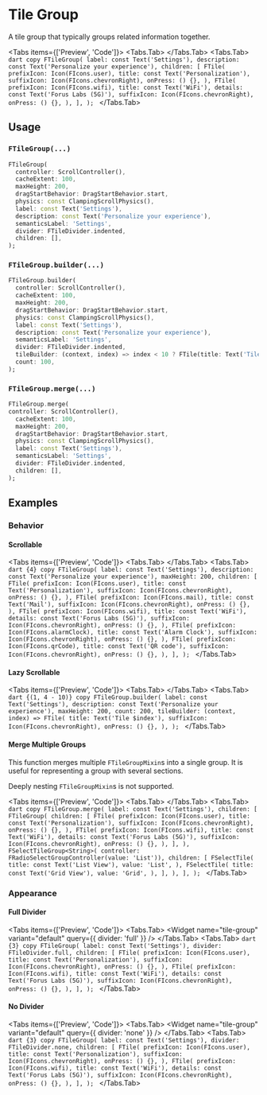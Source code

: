 
# Tile Group

A tile group that typically groups related information together.

<LinkBadgeGroup>
  <LinkBadge label="API Reference" href="https://pub.dev/documentation/forui/latest/forui.widgets.tile/" />
</LinkBadgeGroup>

<Tabs items={['Preview', 'Code']}>
  <Tabs.Tab>
    <Widget name="tile-group" variant="default" query={{}} />
  </Tabs.Tab>
  <Tabs.Tab>
    ```dart copy FTileGroup( label: const Text('Settings'), description: const Text('Personalize your experience'),
    children: [ FTile( prefixIcon: Icon(FIcons.user), title: const Text('Personalization'), suffixIcon:
    Icon(FIcons.chevronRight), onPress: () {}, ), FTile( prefixIcon: Icon(FIcons.wifi), title: const Text('WiFi'),
    details: const Text('Forus Labs (5G)'), suffixIcon: Icon(FIcons.chevronRight), onPress: () {}, ), ], ); ```
  </Tabs.Tab>
</Tabs>

## Usage

### `FTileGroup(...)`

```dart copy
FTileGroup(
  controller: ScrollController(),
  cacheExtent: 100,
  maxHeight: 200,
  dragStartBehavior: DragStartBehavior.start,
  physics: const ClampingScrollPhysics(),
  label: const Text('Settings'),
  description: const Text('Personalize your experience'),
  semanticsLabel: 'Settings',
  divider: FTileDivider.indented,
  children: [],
);
```

### `FTileGroup.builder(...)`

```dart copy
FTileGroup.builder(
  controller: ScrollController(),
  cacheExtent: 100,
  maxHeight: 200,
  dragStartBehavior: DragStartBehavior.start,
  physics: const ClampingScrollPhysics(),
  label: const Text('Settings'),
  description: const Text('Personalize your experience'),
  semanticsLabel: 'Settings',
  divider: FTileDivider.indented,
  tileBuilder: (context, index) => index < 10 ? FTile(title: Text('Tile $index')) : null,
  count: 100,
);
```

### `FTileGroup.merge(...)`

```dart copy
FTileGroup.merge(
controller: ScrollController(),
  cacheExtent: 100,
  maxHeight: 200,
  dragStartBehavior: DragStartBehavior.start,
  physics: const ClampingScrollPhysics(),
  label: const Text('Settings'),
  semanticsLabel: 'Settings',
  divider: FTileDivider.indented,
  children: [],
);
```

## Examples

### Behavior

#### Scrollable

<Tabs items={['Preview', 'Code']}>
  <Tabs.Tab>
    <Widget name="tile-group" variant="scrollable" query={{}} height={300} />
  </Tabs.Tab>
  <Tabs.Tab>
    ```dart {4} copy FTileGroup( label: const Text('Settings'), description: const Text('Personalize your experience'),
    maxHeight: 200, children: [ FTile( prefixIcon: Icon(FIcons.user), title: const Text('Personalization'), suffixIcon:
    Icon(FIcons.chevronRight), onPress: () {}, ), FTile( prefixIcon: Icon(FIcons.mail), title: const Text('Mail'),
    suffixIcon: Icon(FIcons.chevronRight), onPress: () {}, ), FTile( prefixIcon: Icon(FIcons.wifi), title: const
    Text('WiFi'), details: const Text('Forus Labs (5G)'), suffixIcon: Icon(FIcons.chevronRight), onPress: () {}, ),
    FTile( prefixIcon: Icon(FIcons.alarmClock), title: const Text('Alarm Clock'), suffixIcon: Icon(FIcons.chevronRight),
    onPress: () {}, ), FTile( prefixIcon: Icon(FIcons.qrCode), title: const Text('QR code'), suffixIcon:
    Icon(FIcons.chevronRight), onPress: () {}, ), ], ); ```
  </Tabs.Tab>
</Tabs>

#### Lazy Scrollable

<Tabs items={['Preview', 'Code']}>
  <Tabs.Tab>
    <Widget name="tile-group" variant="lazy" query={{}} height={300} />
  </Tabs.Tab>
  <Tabs.Tab>
    ```dart {(1, 4 - 10)} copy FTileGroup.builder( label: const Text('Settings'), description: const Text('Personalize
    your experience'), maxHeight: 200, count: 200, tileBuilder: (context, index) => FTile( title: Text('Tile $index'),
    suffixIcon: Icon(FIcons.chevronRight), onPress: () {}, ), ); ```
  </Tabs.Tab>
</Tabs>

#### Merge Multiple Groups

This function merges multiple `FTileGroupMixin`s into a single group. It is useful for representing a group with
several sections.

<Callout type="warning">Deeply nesting `FTileGroupMixin`s is not supported.</Callout>

<Tabs items={['Preview', 'Code']}>
  <Tabs.Tab>
    <Widget name='tile-group' variant='merge' query={{}} height={300}/>
  </Tabs.Tab>
  <Tabs.Tab>
    ```dart copy
    FTileGroup.merge(
      label: const Text('Settings'),
      children: [
        FTileGroup(
          children: [
            FTile(
              prefixIcon: Icon(FIcons.user),
              title: const Text('Personalization'),
              suffixIcon: Icon(FIcons.chevronRight),
              onPress: () {},
            ),
            FTile(
              prefixIcon: Icon(FIcons.wifi),
              title: const Text('WiFi'),
              details: const Text('Forus Labs (5G)'),
              suffixIcon: Icon(FIcons.chevronRight),
              onPress: () {},
            ),
          ],
        ),
        FSelectTileGroup<String>(
          controller: FRadioSelectGroupController(value: 'List')),
          children: [
            FSelectTile(
              title: const Text('List View'),
              value: 'List',
            ),
            FSelectTile(
              title: const Text('Grid View'),
              value: 'Grid',
            ),
          ],
        ),
      ],
    );
    ```
  </Tabs.Tab>
</Tabs>

### Appearance

#### Full Divider

<Tabs items={['Preview', 'Code']}>
  <Tabs.Tab>
    <Widget name="tile-group" variant="default" query={{ divider: 'full' }} />
  </Tabs.Tab>
  <Tabs.Tab>
    ```dart {3} copy FTileGroup( label: const Text('Settings'), divider: FTileDivider.full, children: [ FTile(
    prefixIcon: Icon(FIcons.user), title: const Text('Personalization'), suffixIcon: Icon(FIcons.chevronRight), onPress:
    () {}, ), FTile( prefixIcon: Icon(FIcons.wifi), title: const Text('WiFi'), details: const Text('Forus Labs (5G)'),
    suffixIcon: Icon(FIcons.chevronRight), onPress: () {}, ), ], ); ```
  </Tabs.Tab>
</Tabs>

#### No Divider

<Tabs items={['Preview', 'Code']}>
  <Tabs.Tab>
    <Widget name="tile-group" variant="default" query={{ divider: 'none' }} />
  </Tabs.Tab>
  <Tabs.Tab>
    ```dart {3} copy FTileGroup( label: const Text('Settings'), divider: FTileDivider.none, children: [ FTile(
    prefixIcon: Icon(FIcons.user), title: const Text('Personalization'), suffixIcon: Icon(FIcons.chevronRight), onPress:
    () {}, ), FTile( prefixIcon: Icon(FIcons.wifi), title: const Text('WiFi'), details: const Text('Forus Labs (5G)'),
    suffixIcon: Icon(FIcons.chevronRight), onPress: () {}, ), ], ); ```
  </Tabs.Tab>
</Tabs>
